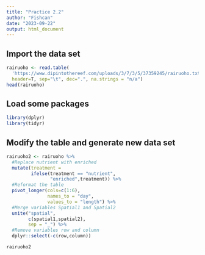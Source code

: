 ```yaml
---
title: "Practice 2.2"
author: "Fishcan"
date: "2023-09-22"
output: html_document
---
```


## Import the data set
```r
rairuoho <- read.table(
  'https://www.dipintothereef.com/uploads/3/7/3/5/37359245/rairuoho.txt',
  header=T, sep="\t", dec=".", na.strings = "n/a")
head(rairuoho)
```

## Load some packages
```r
library(dplyr) 
library(tidyr)
```

## Modify the table and generate new data set
```r
rairuoho2 <- rairuoho %>% 
  #Replace nutrient with enriched
  mutate(treatment = 
         ifelse(treatment == "nutrient",
                "enriched",treatment)) %>%
  #Reformat the table
  pivot_longer(cols=c(1:6), 
               names_to = "day", 
               values_to = "length") %>%
  #Merge variables Spatial1 and Spatial2
  unite("spatial", 
        c(spatial1,spatial2), 
        sep = "_") %>%
  #Remove variables row and column
  dplyr::select(-c(row,column))

rairuoho2
```
